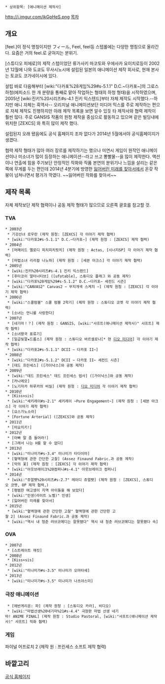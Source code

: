  * 상위항목: [애니메이션 제작사]
http://i.imgur.com/ikGpHeS.png
[[목차]]
== 개요 ==
[feel.]이 정식 명칭이지만 フィール, Feel, feel등 스텝롤에는 다양한 명칭으로 올라간다. 요즘은 거의 feel.로 굳혀지는 분위기.

[스튜디오 피에로]의 제작 스텝이었던 류가사키 마코토와 우에사카 요이치로등이 2002년 12월에 나와 도쿄도 무사시노시에 설립된 일본의 애니메이션 제작 회사로, 현재 본사는 토쿄도 코가네이시에 있다.

설립 바로 다음해부터 [wiki:"다카포%28게임%29#s-5.1.1" D.C.~다카포~]의 그로스 하청(에피소드 한 개 분량을 통째로 맡아 작업하는 형태의 하청 형태)을 시작하였으며, 2005년 [wiki:진키%20시리즈#s-4.1 진키 익스텐드]부터 자체 제작도 시작했다.--하지만 애니 자체는 흑역사-- 오리지널 애니메이션보단 미디어 믹스를 주로 제작하는 편으로 자체 제작도 진행하지만 아래 제작 목록을 보면 알수 있듯 타 제작사와 협력 제작이 훨씬 많다. 주로 GANSIS 작품의 원청 제작을 중심으로 활동하고 있으며 같은 빌딩내에 위치한 [ZEXCS] 와 특히 많이 제작 했다.

설립된지 오래 됐음에도 공식 홈페이지 조차 없다가 2014년 5월에서야 공식홈페이지가 생겼다.

협력 제작 형태가 많아 여러 장르를 제작하기는 했으나 미연시 게임이 원작인 애니메이션이나 미소녀가 많이 등장하는 애니메이션--라고 쓰고 뽕빨물--을 많이 제작한다. 액션이나 연출에 힘을 주기보단 안정적인 작화와 작품 본연의 분위기나 느낌을 살리는 같은 쪽에 무게를 두는 편인데 2014년 4분기에 방영한 [[잃어버린 미래를 찾아서/애니메이션|잃어버린 미래를 찾아서]]에서 온갖 작붕이 넘쳐나면서 평가가 깍였다. ~~잃어버린 작화를 찾아서~~

== 제작 목록 ==
자체 제작보단 제작 협력이나 공동 제작 형태가 많으므로 오른쪽 괄호를 참고할 것. 
=== TVA ===
 * 2003년
  * 기강선녀 로우란 (제작 원청: [ZEXCS] 각 이야기 제작 협력)
  * [wiki:"다카포2#s-5.1.1" D.C.~다카포~] (제작 원청 : [ZEXCS] 제작 협력)
 * 2004년
  * [머메이드 멜로디 피치피치핏치] (제작 원청 : Actas, [시너지SP] 각 이야기 제작 협력)
  * [마법소녀 리리컬 나노하] (제작 원청 : [세븐 아크스] 각 이야기 제작 협력)
 * 2005년
  * [wiki:진키%20시리즈#s-4.1 진키 익스텐드]
  * [후타코이 얼터너티브] ([ufotable], 스튜디오 플래그 와 공동 제작)
  * [wiki:"다카포%28게임%29#s-5.1.2" D.C.~다카포~ 세컨드 시즌]
  * [wiki:"CANVAS2" Canvas2 ~ 무지개색 스케치 ~] (제작 원청 : [ZEXCS] 각 이야기 제작 협력)
 * 2006년
  * [wiki:"스쿨럼블" 스쿨 럼블 2학기] (제작 원청 : 스튜디오 코멧 각 이야기 제작 협력)
  * [소녀는 언니를 사랑한다]
 * 2007년
  * [네기마！？] (제작 원청 : GANSIS, [wiki:"샤프트(애니메이션 제작사)" 샤프트] 제작 협력)
  * [소녀왕국 표류기]
  * [일곱빛깔★드롭스] (제작 원청 : 스튜디오 바르셀로나[* 현 [[디오 미디어]]] 각 이야기 제작 협력)
  * [wiki:"다카포2#s-5.1.1" DCII ~ 다카포 II~]
 * 2008년
  * [wiki:"다카포2#s-5.1.2" DCII ~ 다카포 II~ 세컨드 시즌]
  * [데드 프린세스] ([가이낙스]와 공동 제작)
 * 2009년
  * [wiki:"데드 프린세스" 데드 프린세스 법사] ([가이낙스]와 공동 제작)
  * [카나메모]
  * [노기자카 하루카의 비밀] (제작 원청 : [[디오 미디어]] 각 이야기 제작 협력)
 * 2010년
  * [Kiss×sis]
  * [wiki:"세키레이#s-2.1" 세키레이 ~Pure Engagement~] (제작 원청 : [세븐 아크스] 각 이야기 제작 협력)
  * [요스가노소라]
  * [Fortune Arterial] ([ZEXCS]와 공동 제작)
 * 2011년
  * [마요치키!]
 * 2012년
  * [아빠 말 좀 들어라!]
  * [그래서 나는 H를 할 수 없다]
 * 2013년
  * [wiki:"미나미가#s-3.4" 미나미가 타다이마]
  * [혈액형에 관한 간단한 고찰] (Assez Finaund Fabric.과 공동 제작)
  * [악의 꽃] (제작 원청 : [ZEXCS] 각 이야기 제작 협력)
  * [wiki:"아웃브레이크%20컴퍼니#s-4.1" 아웃브레이크 컴퍼니]
 * 2014년
  * [wiki:"쥬얼펫%20시리즈#s-2.7" 레이디 쥬얼펫] (제작 원청 : [ZEXCS], 스튜디오 코멧, OP 제작 협력,)
  * [평범한 여고생이 지역 아이돌을 해 보았다]
  * [wiki:"인생(라이트 노벨)" 인생]
  * [잃어버린 미래를 찾아서]
 * 2015년
  * [wiki:"혈액형에 관한 간단한 고찰" 혈액형에 관한 간단한 고찰 2] (Assez Finaund Fabric.과 공동 제작)
  * [wiki:"역시 내 청춘 러브코메디는 잘못됐다" 역시 내 청춘 러브코메디는 잘못됐다 속]
=== OVA ===
 * 2007년
  * [스트레이트 재킷]
 * 2008년
  * [Kiss×sis]
 * 2012년
  * [wiki:"미나미가#s-3.5" 미나미가 오마타세]
 * 2013년
  * [wiki:"미나미가#s-3.5" 미나미가 나츠야스미]
=== 극장 애니메이션 ===
  * [에반게리온: 파] (제작 원청 : [스튜디오 카라], 비디오)
  * [wiki:"마법선생%20네기마%21#s-4.4" 극장판 마법 선생 네기마! ANIME FINAL] (제작 원청 : Studio Pastoral, [wiki:"샤프트(애니메이션 제작사)" 샤프트] 작화 협력)

=== 게임 ===
파이널 어프로치 2 (제작 원 : 프린세스 소프트 제작 협력)

== 바깥고리 ==
[http://www.feel-ing.com/index.html 공식 홈페이지]
